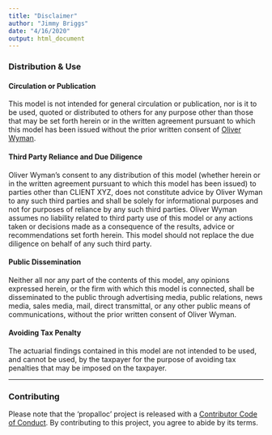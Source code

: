 ```yaml
---
title: "Disclaimer"
author: "Jimmy Briggs"
date: "4/16/2020"
output: html_document
---
```


### Distribution & Use

#### Circulation or Publication

This model is not intended for general circulation or publication, nor is it to 
be used, quoted or distributed to others for any purpose other than those that 
may be set forth herein or in the written agreement pursuant to which this model 
has been issued without the prior written consent of 
[Oliver Wyman](https://www.oliverwyman.com/index.html).

#### Third Party Reliance and Due Diligence

Oliver Wyman’s consent to any distribution of this model (whether herein or in 
the written agreement pursuant to which this model has been issued) to parties 
other than CLIENT XYZ, does not constitute advice by Oliver Wyman to any such
third parties and shall be solely for informational purposes and not for 
purposes of reliance by any such third parties.  Oliver Wyman assumes no 
liability related to third party use of this model or any actions taken or 
decisions made as a consequence of the results, advice or recommendations set 
forth herein. This model should not replace the due diligence on behalf of any 
such third party.  

#### Public Dissemination

Neither all nor any part of the contents of this model, any opinions expressed 
herein, or the firm with which this model is connected, shall be disseminated 
to the public through advertising media, public relations, news media, sales 
media, mail, direct transmittal, or any other public means of communications, 
without the prior written consent of Oliver Wyman. 

#### Avoiding Tax Penalty

The actuarial findings contained in this model are not intended to be used, 
and cannot be used, by the taxpayer for the purpose of avoiding tax penalties
that may be imposed on the taxpayer.

***
### Contributing

Please note that the 'propalloc' project is released with a
[Contributor Code of Conduct](CODE_OF_CONDUCT.md).
By contributing to this project, you agree to abide by its terms.

